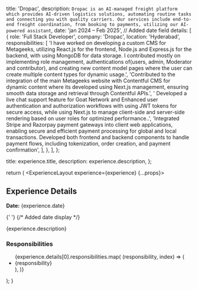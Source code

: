 
  title: 'Dropac',
  description: `Dropac is an AI-managed freight platform which provides AI-driven logistics solutions, automating routine tasks and connecting you with quality carriers. Our services include end-to-end freight coordination, from booking to payments, utilizing our AI-powered assistant`,
  date: 'jan 2024 – Feb 2025', // Added date field
  details: [
    {
      role: 'Full Stack Developer',
      company: 'Dropac',
      location: 'Hyderabad',
      responsibilities: [
        'I have worked on developing a custom CMS for Metageeks, utilizing React.js for the frontend, Node.js and Express.js for the backend, with using MongoDB for data storage. I contributed mostly on implementing role management, authentications of(users, admin, Moderator and contributor), and creating new content model pages where the user can create multiple content types for dynamic usage.',
        'Contributed to the integration of the main Metageeks website with Contentful CMS for dynamic content where its developed using Next.js management, ensuring smooth data storage and retrieval through Contentful APIs.',
        ' Developed a live chat support feature for Goat Network and Enhanced user authentication and authorization workflows with using JWT tokens for secure access, while using Next.js to manage client-side and server-side rendering based on user roles for optimized performance..',
        'Integrated Stripe and Razorpay payment gateways into client web applications, enabling secure and efficient payment processing for global and local transactions. Developed both frontend and backend components to handle payment flows, including tokenization, order creation, and payment confirmation',
      ],
    },
  ],
};

  title: experience.title,
  description: experience.description,
};

  return (
    <ExperienceLayout experience={experience} {...props}>
      <section>
        <h2>Experience Details</h2>
        <p>
          <strong>Date:</strong> {experience.date}
        </p>{' '}
        {/* Added date display */}
        <p>{experience.description}</p>
        <h3>Responsibilities</h3>
        <ul>
          {experience.details[0].responsibilities.map(
            (responsibility, index) => (
              <li key={index}>{responsibility}</li>
            ),
          )}
        </ul>
      </section>
    </ExperienceLayout>
  );
}
